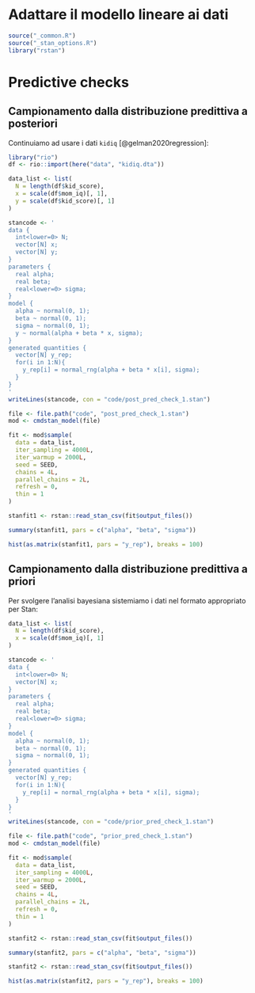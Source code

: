 # Adattare il modello lineare ai dati {#regr-ml}

```r
source("_common.R")
source("_stan_options.R")
library("rstan")
```

<!-- https://mc-stan.org/docs/2_23/stan-users-guide/simulating-from-the-posterior-predictive-distribution.html -->


# Predictive checks

## Campionamento dalla distribuzione predittiva a posteriori

Continuiamo ad usare i dati `kidiq` [@gelman2020regression]:

```r
library("rio")
df <- rio::import(here("data", "kidiq.dta"))
```

```r
data_list <- list(
  N = length(df$kid_score),
  x = scale(df$mom_iq)[, 1],
  y = scale(df$kid_score)[, 1]
)
```

```r
stancode <- '
data {
  int<lower=0> N;  
  vector[N] x; 
  vector[N] y; 
}
parameters {
  real alpha;
  real beta;
  real<lower=0> sigma;
}
model {
  alpha ~ normal(0, 1);
  beta ~ normal(0, 1);
  sigma ~ normal(0, 1);
  y ~ normal(alpha + beta * x, sigma);
}
generated quantities {
  vector[N] y_rep;
  for(i in 1:N){
    y_rep[i] = normal_rng(alpha + beta * x[i], sigma);
  }
}
'
writeLines(stancode, con = "code/post_pred_check_1.stan")
```


```r
file <- file.path("code", "post_pred_check_1.stan")
mod <- cmdstan_model(file)
```


```r
fit <- mod$sample(
  data = data_list,
  iter_sampling = 4000L,
  iter_warmup = 2000L,
  seed = SEED,
  chains = 4L,
  parallel_chains = 2L,
  refresh = 0,
  thin = 1
)
```


```r
stanfit1 <- rstan::read_stan_csv(fit$output_files())
```


```r
summary(stanfit1, pars = c("alpha", "beta", "sigma"))
```

```r
hist(as.matrix(stanfit1, pars = "y_rep"), breaks = 100)
```


## Campionamento dalla distribuzione predittiva a priori

Per svolgere l'analisi bayesiana sistemiamo i dati nel formato appropriato per Stan:

```r
data_list <- list(
  N = length(df$kid_score),
  x = scale(df$mom_iq)[, 1]
)
```

```r
stancode <- '
data {
  int<lower=0> N;  
  vector[N] x; 
}
parameters {
  real alpha;
  real beta;
  real<lower=0> sigma;
}
model {
  alpha ~ normal(0, 1);
  beta ~ normal(0, 1);
  sigma ~ normal(0, 1);
}
generated quantities {
  vector[N] y_rep;
  for(i in 1:N){
    y_rep[i] = normal_rng(alpha + beta * x[i], sigma);
  }
}
'
writeLines(stancode, con = "code/prior_pred_check_1.stan")
```


```r
file <- file.path("code", "prior_pred_check_1.stan")
mod <- cmdstan_model(file)
```


```r
fit <- mod$sample(
  data = data_list,
  iter_sampling = 4000L,
  iter_warmup = 2000L,
  seed = SEED,
  chains = 4L,
  parallel_chains = 2L,
  refresh = 0,
  thin = 1
)
```


```r
stanfit2 <- rstan::read_stan_csv(fit$output_files())
```


```r
summary(stanfit2, pars = c("alpha", "beta", "sigma"))
```



```r
stanfit2 <- rstan::read_stan_csv(fit$output_files())
```



```r
hist(as.matrix(stanfit2, pars = "y_rep"), breaks = 100)
```























